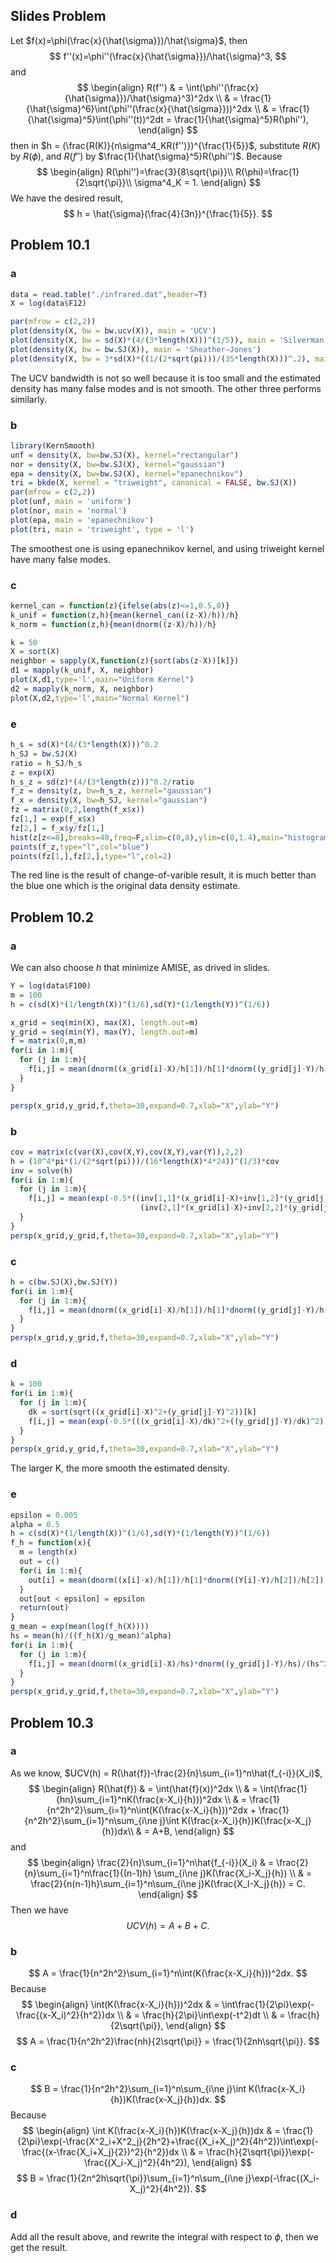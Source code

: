 

## Slides Problem
Let $f(x)=\phi(\frac{x}{\hat{\sigma}})/\hat{\sigma}$, then
$$
f''(x)=\phi''(\frac{x}{\hat{\sigma}})/\hat{\sigma}^3,
$$
and
$$
\begin{align}
R(f'') & = \int(\phi''(\frac{x}{\hat{\sigma}})/\hat{\sigma}^3)^2dx \\
& = \frac{1}{\hat{\sigma}^6}\int(\phi''(\frac{x}{\hat{\sigma}}))^2dx \\
& = \frac{1}{\hat{\sigma}^5}\int(\phi''(t))^2dt = \frac{1}{\hat{\sigma}^5}R(\phi''),
\end{align}
$$
then in $h = (\frac{R(K)}{n\sigma^4_KR(f'')})^{\frac{1}{5}}$, substitute $R(K)$ by $R(\phi)$, and $R(f'')$ by $\frac{1}{\hat{\sigma}^5}R(\phi'')$. Because
$$
\begin{align}
R(\phi'')=\frac{3}{8\sqrt{\pi}}\\
R(\phi)=\frac{1}{2\sqrt{\pi}}\\
\sigma^4_K = 1.
\end{align}
$$
We have the desired result,
$$
h = \hat{\sigma}(\frac{4}{3n})^{\frac{1}{5}}.
$$

## Problem 10.1

### a
```r
data = read.table("./infrared.dat",header=T)
X = log(data$F12)

par(mfrow = c(2,2))
plot(density(X, bw = bw.ucv(X)), main = 'UCV')
plot(density(X, bw = sd(X)*(4/(3*length(X)))^(1/5)), main = 'Silverman’s rule of thumb')
plot(density(X, bw = bw.SJ(X)), main = 'Sheather–Jones')
plot(density(X, bw = 3*sd(X)*((1/(2*sqrt(pi)))/(35*length(X)))^.2), main = 'Terrell’s maximal smoothing')
```

The UCV bandwidth is not so well because it is too small and the estimated density has many false modes and is not smooth. The other three performs similarly.

### b

```r
library(KernSmooth)
unf = density(X, bw=bw.SJ(X), kernel="rectangular")
nor = density(X, bw=bw.SJ(X), kernel="gaussian")
epa = density(X, bw=bw.SJ(X), kernel="epanechnikov")
tri = bkde(X, kernel = "triweight", canonical = FALSE, bw.SJ(X)) 
par(mfrow = c(2,2))
plot(unf, main = 'uniform')
plot(nor, main = 'normal')
plot(epa, main = 'epanechnikov')
plot(tri, main = 'triweight', type = 'l')
```

The smoothest one is using epanechnikov kernel, and using triweight kernel have many false modes.

### c
```r
kernel_can = function(z){ifelse(abs(z)<=1,0.5,0)}
k_unif = function(z,h){mean(kernel_can((z-X)/h))/h}
k_norm = function(z,h){mean(dnorm((z-X)/h))/h}

k = 50
X = sort(X)
neighbor = sapply(X,function(z){sort(abs(z-X))[k]})
d1 = mapply(k_unif, X, neighbor)
plot(X,d1,type='l',main="Uniform Kernel")
d2 = mapply(k_norm, X, neighbor)
plot(X,d2,type='l',main="Normal Kernel")
```

### e
```r
h_s = sd(X)*(4/(3*length(X)))^0.2
h_SJ = bw.SJ(X)
ratio = h_SJ/h_s
z = exp(X)
h_s_z = sd(z)*(4/(3*length(z)))^0.2/ratio
f_z = density(z, bw=h_s_z, kernel="gaussian")
f_x = density(X, bw=h_SJ, kernel="gaussian")
fz = matrix(0,2,length(f_x$x))
fz[1,] = exp(f_x$x)
fz[2,] = f_x$y/fz[1,]
hist(z[z<=8],breaks=40,freq=F,xlim=c(0,8),ylim=c(0,1.4),main="histogram of Z",xlab = 'z')
points(f_z,type="l",col="blue")
points(fz[1,],fz[2,],type="l",col=2)
```
The red line is the result of change-of-varible result, it is much better than the blue one which is the original data density estimate.

## Problem 10.2

### a

We can also choose $h$ that minimize AMISE, as drived in slides.
```r
Y = log(data$F100)
m = 100
h = c(sd(X)*(1/length(X))^(1/6),sd(Y)*(1/length(Y))^(1/6))

x_grid = seq(min(X), max(X), length.out=m)
y_grid = seq(min(Y), max(Y), length.out=m)
f = matrix(0,m,m)
for(i in 1:m){
  for (j in 1:m){
    f[i,j] = mean(dnorm((x_grid[i]-X)/h[1])/h[1]*dnorm((y_grid[j]-Y)/h[2])/h[2])
  }
}

persp(x_grid,y_grid,f,theta=30,expand=0.7,xlab="X",ylab="Y")
```

### b

```r
cov = matrix(c(var(X),cov(X,Y),cov(X,Y),var(Y)),2,2)
h = (10^4*pi*(1/(2*sqrt(pi)))/(16*length(X)*4*24))^(1/3)*cov
inv = solve(h)
for(i in 1:m){
  for (j in 1:m){
    f[i,j] = mean(exp(-0.5*((inv[1,1]*(x_grid[i]-X)+inv[1,2]*(y_grid[j]-Y))^2+
                             (inv[2,1]*(x_grid[i]-X)+inv[2,2]*(y_grid[j]-Y))^2))/(2*pi))/det(h)
  }
}
persp(x_grid,y_grid,f,theta=30,expand=0.7,xlab="X",ylab="Y")

```

### c
```r
h = c(bw.SJ(X),bw.SJ(Y))
for(i in 1:m){
  for (j in 1:m){
    f[i,j] = mean(dnorm((x_grid[i]-X)/h[1])/h[1]*dnorm((y_grid[j]-Y)/h[2])/h[2])
  }
}
persp(x_grid,y_grid,f,theta=30,expand=0.7,xlab="X",ylab="Y")
```

### d
```r
k = 100
for(i in 1:m){
  for (j in 1:m){
    dk = sort(sqrt((x_grid[i]-X)^2+(y_grid[j]-Y)^2))[k]
    f[i,j] = mean(exp(-0.5*(((x_grid[i]-X)/dk)^2+((y_grid[j]-Y)/dk)^2))/(2*pi))/(dk^2)
  }
}
persp(x_grid,y_grid,f,theta=30,expand=0.7,xlab="X",ylab="Y")
```

The larger K, the more smooth the estimated density.

### e
```r
epsilon = 0.005
alpha = 0.5
h = c(sd(X)*(1/length(X))^(1/6),sd(Y)*(1/length(Y))^(1/6))
f_h = function(x){
  m = length(x)
  out = c()
  for(i in 1:m){
    out[i] = mean(dnorm((x[i]-x)/h[1])/h[1]*dnorm((Y[i]-Y)/h[2])/h[2])
  }
  out[out < epsilon] = epsilon
  return(out)
}
g_mean = exp(mean(log(f_h(X))))
hs = mean(h)/((f_h(X)/g_mean)^alpha)
for(i in 1:m){
  for (j in 1:m){
    f[i,j] = mean(dnorm((x_grid[i]-X)/hs)*dnorm((y_grid[j]-Y)/hs)/(hs^2))
  }
}
persp(x_grid,y_grid,f,theta=30,expand=0.7,xlab="X",ylab="Y")
```



## Problem 10.3

### a
As we know, $UCV(h) = R(\hat{f})-\frac{2}{n}\sum_{i=1}^n\hat{f_{-i}}(X_i)$,
$$
\begin{align}
R(\hat{f}) & = \int(\hat{f}(x))^2dx \\
& = \int(\frac{1}{hn}\sum_{i=1}^nK(\frac{x-X_i}{h}))^2dx \\
& = \frac{1}{n^2h^2}\sum_{i=1}^n\int(K(\frac{x-X_i}{h}))^2dx + \frac{1}{n^2h^2}\sum_{i=1}^n\sum_{i\ne j}\int K(\frac{x-X_i}{h})K(\frac{x-X_j}{h})dx\\
& = A+B,
\end{align}
$$
and
$$
\begin{align}
\frac{2}{n}\sum_{i=1}^n\hat{f_{-i}}(X_i) & = \frac{2}{n}\sum_{i=1}^n\frac{1}{(n-1)h} \sum_{i\ne j}K(\frac{X_i-X_j}{h}) \\
& = \frac{2}{n(n-1)h}\sum_{i=1}^n\sum_{i\ne j}K(\frac{X_I-X_j}{h}) = C.
\end{align}
$$
Then we have 
$$
UCV(h) = A+B+C.
$$

### b
$$
A = \frac{1}{n^2h^2}\sum_{i=1}^n\int(K(\frac{x-X_i}{h}))^2dx.
$$
Because
$$
\begin{align}
\int(K(\frac{x-X_i}{h}))^2dx & = \int\frac{1}{2\pi}\exp(-\frac{(x-X_i)^2}{h^2})dx \\
& = \frac{h}{2\pi}\int\exp(-t^2)dt \\
& = \frac{h}{2\sqrt{\pi}},
\end{align}
$$
$$
A = \frac{1}{n^2h^2}\frac{nh}{2\sqrt{\pi}} = \frac{1}{2nh\sqrt{\pi}}.
$$

### c
$$
B = \frac{1}{n^2h^2}\sum_{i=1}^n\sum_{i\ne j}\int K(\frac{x-X_i}{h})K(\frac{x-X_j}{h})dx.
$$
Because
$$
\begin{align}
\int K(\frac{x-X_i}{h})K(\frac{x-X_j}{h})dx
& = \frac{1}{2\pi}\exp(-\frac{X^2_i+X^2_j}{2h^2}+\frac{(X_i+X_j)^2}{4h^2})\int\exp(-\frac{(x-\frac{X_i+X_j}{2})^2}{h^2})dx \\
& = \frac{h}{2\sqrt{\pi}}\exp(-\frac{(X_i-X_j)^2}{4h^2}),
\end{align}
$$
$$
B =  \frac{1}{2n^2h\sqrt{\pi}}\sum_{i=1}^n\sum_{i\ne j}\exp(-\frac{(X_i-X_j)^2}{4h^2}).
$$

### d
Add all the result above, and rewrite the integral with respect to $\phi$, then we get the result.











